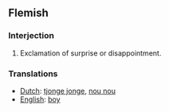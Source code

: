 ==Flemish==

===Interjection===
#Exclamation of surprise or disappointment.

===Translations===
*[[Dutch]]: [[tjonge jonge]], [[nou nou]]
*[[English]]: [[boy]]